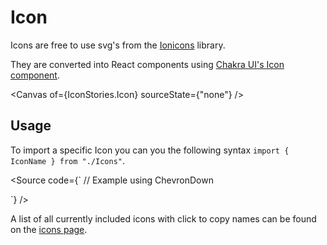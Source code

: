 

<Meta of={IconStories} />

# Icon

Icons are free to use svg's from the [Ionicons](https://ionic.io/ionicons/v4) library.

They are converted into React components using [Chakra UI's Icon component](https://chakra-ui.com/docs/components/icon#using-the-icon-component).

<Canvas of={IconStories.Icon} sourceState={"none"} />
<Controls of={IconStories.Icon} />

## Usage

To import a specific Icon you can you the following syntax `import { IconName } from "./Icons"`.

<Source
  code={`
// Example using ChevronDown

`}
/>

A list of all currently included icons with click to copy names can be found on the [icons page](?path=/story/icon-icons--icons).
